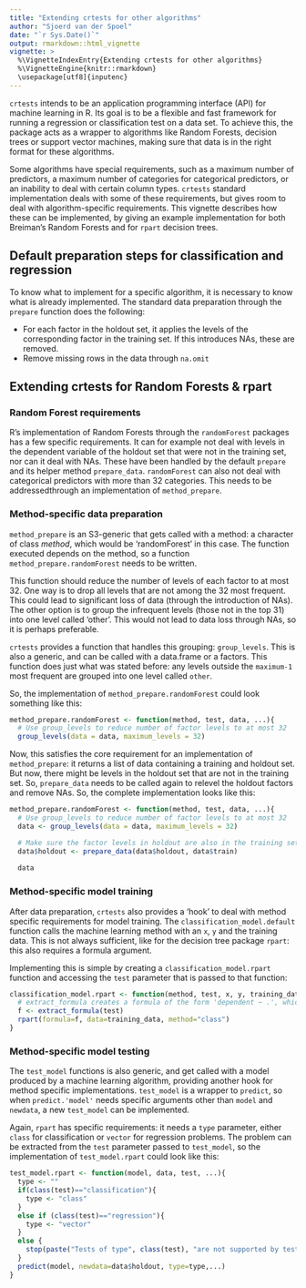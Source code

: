 ```yaml
---
title: "Extending crtests for other algorithms"
author: "Sjoerd van der Spoel"
date: "`r Sys.Date()`"
output: rmarkdown::html_vignette
vignette: >
  %\VignetteIndexEntry{Extending crtests for other algorithms}
  %\VignetteEngine{knitr::rmarkdown}
  \usepackage[utf8]{inputenc}
---
```


`crtests` intends to be an application programming interface (API) for machine learning in R. Its goal is to be a flexible and fast framework for running a regression or classification test on a data set. To achieve this, the package acts as a wrapper to algorithms like Random Forests, decision trees or support vector machines, making sure that data is in the right format for these algorithms.

Some algorithms have special requirements, such as a maximum number of predictors, a maximum number of categories for categorical predictors, or an inability to deal with certain column types. `crtests` standard implementation deals with some of these requirements, but gives room to deal with algorithm-specific requirements. This vignette describes how these can be implemented, by giving an example implementation for both Breiman's Random Forests and for `rpart` decision trees.

## Default preparation steps for classification and regression
To know what to implement for a specific algorithm, it is necessary to know what is already implemented. The standard data preparation through the `prepare` function does the following:

 * For each factor in the holdout set, it applies the levels of the corresponding factor in the training set. If this introduces NAs, these are removed.
 * Remove missing rows in the data through `na.omit`
 

## Extending crtests for Random Forests & rpart
### Random Forest requirements
R's implementation of Random Forests through the `randomForest` packages has a few specific requirements. It can for example not deal with levels in the dependent variable of the holdout set that were not in the training set, nor can it deal with NAs. These have been handled by the default `prepare` and its helper method `prepare_data`.  `randomForest` can also not deal with categorical predictors with more than 32 categories. This needs to be addressedthrough an implementation of `method_prepare`.

### Method-specific data preparation
`method_prepare` is an S3-generic that gets called with a method: a character of class _method_, which would be 'randomForest' in this case. The function executed depends on the method, so a function `method_prepare.randomForest` needs to be written.

This function should reduce the number of levels of each factor to at most 32. One way is to drop all levels that are not among the 32 most frequent. This could lead to significant loss of data (through the introduction of NAs). The other option is to group the infrequent levels (those not in the top 31) into one level called 'other'. This would not lead to data loss through NAs, so it is perhaps preferable.

`crtests` provides a function that handles this grouping: `group_levels`. This is also a generic, and can be called with a data.frame or a factors. This function does just what was stated before: any levels outside the `maximum-1` most frequent are grouped into one level called `other`.

So, the implementation of `method_prepare.randomForest` could look something like this:
```r
method_prepare.randomForest <- function(method, test, data, ...){
  # Use group_levels to reduce number of factor levels to at most 32
  group_levels(data = data, maximum_levels = 32)
```
Now, this satisfies the core requirement for an implementation of `method_prepare`: it returns a list of data containing a training and holdout set. But now, there might be levels in the holdout set that are not in the training set. So, `prepare_data` needs to be called again to relevel the holdout factors and remove NAs. So, the complete implementation looks like this:

```r
method_prepare.randomForest <- function(method, test, data, ...){
  # Use group_levels to reduce number of factor levels to at most 32
  data <- group_levels(data = data, maximum_levels = 32)

  # Make sure the factor levels in holdout are also in the training set, and remove NAs this introduces.
  data$holdout <- prepare_data(data$holdout, data$train)
  
  data
```

### Method-specific model training
After data preparation, `crtests` also provides a 'hook' to deal with method specific requirements for model training. The `classification_model.default` function calls the machine learning method with an `x`, `y` and the training data. This is not always sufficient, like for the decision tree package `rpart`: this also requires a formula argument.

Implementing this is simple by creating a `classification_model.rpart` function and accessing the `test` parameter that is passed to that function:
```r
classification_model.rpart <- function(method, test, x, y, training_data, ...){
  # extract_formula creates a formula of the form 'dependent ~ .', which is an attribute of the test object
  f <- extract_formula(test)
  rpart(formula=f, data=training_data, method="class")
}
```

### Method-specific model testing
The `test_model` functions is also generic, and get called with a model produced by a machine learning algorithm, providing another hook for method specific implementations. `test_model` is a wrapper to `predict`, so when `predict.'model'` needs specific arguments other than `model` and `newdata`, a new `test_model` can be implemented.

Again, `rpart` has specific requirements: it needs a `type` parameter, either `class` for classification or `vector` for regression problems. The problem can be extracted from the `test` parameter passed to `test_model`, so the implementation of `test_model.rpart` could look like this:
```r
test_model.rpart <- function(model, data, test, ...){
  type <- ""
  if(class(test)=="classification"){
    type <- "class"
  }
  else if (class(test)=="regression"){
    type <- "vector"
  }
  else {
    stop(paste("Tests of type", class(test), "are not supported by test_model.rpart"))
  }
  predict(model, newdata=data$holdout, type=type,...)
}
```